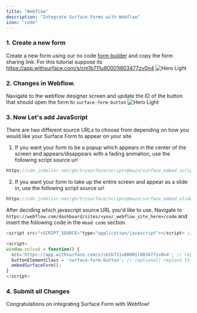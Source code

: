 ```yaml
---
title: "Webflow"
description: "Integrate Surface Forms with Webflow"
icon: "code"
---
```


### 1. Create a new form
Create a new form using our no code [form builder](https://app.withsurface.com) and copy the form sharing link. For this tutorial suppose its https://app.withsurface.com/s/cm1b711u80001l803477zv0n4
<Accordion title="Click to expand">
  <img className="block" src="/images/webflow/form.png" alt="Hero Light" />
</Accordion>

### 2. Changes in Webflow.
Navigate to the webflow designer screen and update the ID of the button that should open the form to `surface-form-button`
<Accordion title="Click to expand">
  <img className="block" src="/images/webflow/webflow-design.png" alt="Hero Light" />
</Accordion>

### 3. Now Let's add JavaScript
There are two different source URLs to choose from depending on how you would like your Surface Form to appear on your site

1. If you want your form to be a popup which appears in the center of the screen and appears/disappears with a fading animation, use the following script source url
```javascript
https://cdn.jsdelivr.net/gh/trysurface/scripts@main/surface_embed_script.js
```
2. If you want your form to take up the entire screen and appear as a slide in, use the following script source url
```javascript
https://cdn.jsdelivr.net/gh/trysurface/scripts@main/surface_embed_slide_fullscreen.js
```
After deciding which javascript source URL you'd like to use, Navigate to `https://webflow.com/dashboard/sites/<your_webflow_site_here>/code` and insert the following code in the `Head code` section.
```javascript
<script src="<SCRIPT_SOURCE>"type="application/javascript"></script> // replace <SCRIPT_SOURCE> with any cdn url from above. 

<script>
window.onload = function() {
  src='https://app.withsurface.com/s/cm1b711u80001l803477zv0n4'; // replace this with your surface form link
  buttonElementClass = 'surface-form-button'; // (optional) replace this value with your own button class
  embedSurfaceForm();
}
</script>
```

### 4. Submit all Changes
Congratulations on integrating Surface Form with Webflow!
